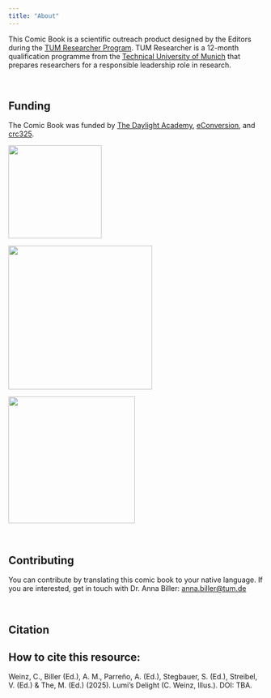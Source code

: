 ```yaml
---
title: "About"
---
```


This Comic Book is a scientific outreach product designed by the Editors during the [TUM Researcher Program](https://www.tum.de/lebenslanges-lernen/angebote-mitarbeitende/people-development/career-design/researcher). TUM Researcher is a 12-month qualification programme from the [Technical University of Munich](https://www.tum.de/) that prepares researchers for a responsible leadership role in research.

<br>

## Funding

The Comic Book was funded by [The Daylight Academy](https://daylight.academy/), [eConversion](https://www.e-conversion.de/de/), and [crc325](https://crc325.de/).

::: {layout-nrow="1"}
![](images/Daylight_Academy_Logo_Schwarz_gross.jpg){fig-align="left" width="184"}

![](images/e-conversion_Logo_CMYK_blau_print.jpg){fig-align="right" width="284"}

![](images/CRC-325-Logo-1.PNG){fig-align="center" width="250"}
:::

<br>

## Contributing

You can contribute by translating this comic book to your native language. If you are interested, get in touch with Dr. Anna Biller: [anna.biller\@tum.de](anna.biller@tum.de)

<br>

## Citation

::: callout-tip
## How to cite this resource:

Weinz, C., Biller (Ed.), A. M., Parreño, A. (Ed.), Stegbauer, S. (Ed.), Streibel, V. (Ed.) & The, M. (Ed.) (2025). Lumi's Delight (C. Weinz, Illus.). DOI: TBA.
:::

